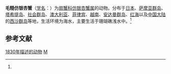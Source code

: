 {{Speciesbox
| taxon = Actaeodes hirsutissimus
| binomial_authority = (Ruppell, 1830)<ref name='id11766'>{{cite web| url =http://www.bioinfo.cn/db05/BjdwSpecies.php?action=view&id=11766| title =毛糙仿银杏蟹| work =《中国动物物种编目数据库》| publisher =中国科学院微生物研究所| author =中国科学院动物研究所| accessdate =2009-04-28| deadurl =yes| archiveurl =https://web.archive.org/web/20131203122335/http://www.bioinfo.cn/db05/BjdwSpecies.php?action=view| archivedate =2013-12-03}}</ref>
}}

'''毛糙仿银杏蟹'''（[[学名|学名]]：{{lang|la|''Actaeodes hirsutissimus''}}）为[[扇蟹科|扇蟹科]][[仿银杏蟹属|仿银杏蟹属]]的动物。分布于[[日本|日本]]、[[萨摩亚群岛|萨摩亚群岛]]、[[塔希提岛|塔希提岛]]、[[社会群岛|社会群岛]]、[[澳大利亚|澳大利亚]]、[[菲律宾|菲律宾]]、[[越南|越南]]、[[安达曼群岛|安达曼群岛]]、[[红海|红海]]以及[[中国大陆|中国大陆]]的[[西沙群岛|西沙群岛]]等地，生活环境为海水，主要生活于珊瑚礁浅水中。<ref name='id11766'/>

== 参考文献 ==
{{reflist}}

{{螃蟹小作品}}
{{taxonbar}}
[[Category:_1830年描述的动物|1830年描述的动物]]
[[Category:仿银杏蟹属|M]]